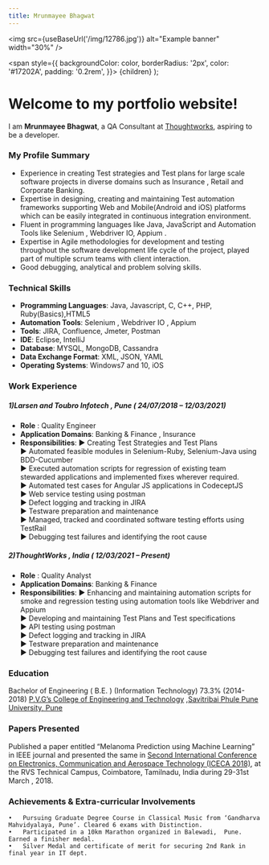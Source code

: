 ```yaml
---
title: Mrunmayee Bhagwat
---
```



<img src={useBaseUrl('/img/12786.jpg')} alt="Example banner"
  width="30%"
/>


  <span
    style={{
      backgroundColor: color,
      borderRadius: '2px',
      color: '#17202A',
      padding: '0.2rem',
    }}>
    {children}
  </span>
);



# Welcome to my portfolio website!

I am **Mrunmayee Bhagwat**, a QA Consultant at [Thoughtworks][org], aspiring to be a developer.

### <Highlight color="#039dfc">My Profile Summary</Highlight>

- Experience in creating Test strategies and Test plans for large scale software projects in diverse domains such as Insurance , Retail and Corporate Banking.
- Expertise in designing, creating and maintaining Test automation frameworks supporting Web and Mobile(Android and iOS) platforms which can be easily integrated in continuous integration environment.
- Fluent in programming languages like Java, JavaScript and Automation Tools like Selenium , Webdriver IO, Appium .
- Expertise in Agile methodologies for development and testing throughout the software development life cycle of the project, played part of multiple scrum teams with client interaction.
- Good debugging, analytical and problem solving skills.

### <Highlight color="#039dfc">Technical Skills</Highlight>


- **Programming Languages**:  Java, Javascript, C, C++, PHP, Ruby(Basics),HTML5
- **Automation Tools**: Selenium , Webdriver IO , Appium
- **Tools**:  JIRA, Confluence, Jmeter, Postman
- **IDE**:  Eclipse, IntelliJ
- **Database**:  MYSQL, MongoDB, Cassandra
- **Data Exchange Format**:  XML, JSON, YAML
- **Operating Systems**:  Windows7 and 10, iOS

### <Highlight color="#039dfc">Work Experience</Highlight>

##### <Highlight color="#039dfc">1)Larsen and Toubro Infotech , Pune   ( 24/07/2018 – 12/03/2021)</Highlight>
- **Role** : Quality Engineer
- **Application Domains**: Banking & Finance , Insurance
- **Responsibilities**:
► Creating Test Strategies and Test Plans <br/>
► Automated feasible modules in Selenium-Ruby, Selenium-Java using BDD-Cucumber <br/>
► Executed automation scripts for regression of existing team stewarded applications and implemented fixes wherever required.  <br/>
► Automated test cases for Angular JS applications in CodeceptJS  <br/>
► Web service testing using postman  <br/>
► Defect logging and tracking in JIRA  <br/>
► Testware preparation and maintenance  <br/>
► Managed, tracked and coordinated software testing efforts using TestRail  <br/>
► Debugging test failures and identifying the root cause  <br/>

##### <Highlight color="#039dfc">2)ThoughtWorks , India   ( 12/03/2021 – Present)</Highlight>
- **Role** : Quality Analyst
- **Application Domains**: Banking & Finance
- **Responsibilities**:
► Enhancing and maintaining automation scripts for smoke and regression testing using automation tools like Webdriver and Appium  <br/>
► Developing and maintaining Test Plans and Test specifications  <br/>
► API  testing using postman  <br/>
► Defect logging and tracking in JIRA  <br/>
► Testware preparation and maintenance  <br/>
► Debugging test failures and identifying the root cause <br/>

### <Highlight color="#039dfc"> Education </Highlight>
Bachelor of Engineering ( B.E. ) (Information Technology)  73.3% (2014-2018)
[P.V.G’s College of Engineering and Technology][college] ,[Savitribai Phule Pune University, Pune][university]

### <Highlight color="#039dfc"> Papers Presented </Highlight>
Published a paper entitled “Melanoma Prediction using Machine Learning” in IEEE journal and presented the same in [Second International Conference on Electronics, Communication and Aerospace Technology (ICECA 2018)][IEEE], at the RVS Technical Campus, Coimbatore, Tamilnadu, India during 29-31st March , 2018.

### <Highlight color="#039dfc"> Achievements & Extra-curricular Involvements </Highlight>
	•	Pursuing Graduate Degree Course in Classical Music from ‘Gandharva Mahvidyalaya, Pune’. Cleared 6 exams with Distinction.
	•	Participated in a 10km Marathon organized in Balewadi,  Pune. Earned a finisher medal.
	•	Silver Medal and certificate of merit for securing 2nd Rank in final year in IT dept.

[github]: https://github.com/WasiqB
[linkedin]: https://www.linkedin.com/in/wasiqbhamla
[so]: https://stackoverflow.com/users/5320558/wasiq-bhamla
[project]: /projects
[blog]: /blog/
[org]: https://www.thoughtworks.com/
[college]: https://www.pvgcoet.ac.in/
[university]: http://www.unipune.ac.in/
[IEEE]: http://toc.proceedings.com/41134webtoc.pdf
[Music]: https://abgmvm.org/